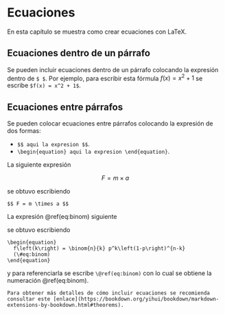 # Ecuaciones {#ecua}

En esta capítulo se muestra como crear ecuaciones con LaTeX.

## Ecuaciones dentro de un párrafo
Se pueden incluir ecuaciones dentro de un párrafo colocando la expresión dentro de `$ $`. Por ejemplo, para escribir esta fórmula $f(x) = x^2 + 1$ se escribe `$f(x) = x^2 + 1$`.

## Ecuaciones entre párrafos
Se pueden colocar ecuaciones entre párrafos colocando la expresión de dos formas:

- `$$ aqui la expresion $$`.
- `\begin{equation} aqui la expresion \end{equation}`. 

La siguiente expresión

$$
F = m \times a
$$

se obtuvo escribiendo

`$$ F = m \times a $$ `

La expresión \@ref(eq:binom) siguiente

\begin{equation} 
  f\left(k\right) = \binom{n}{k} p^k\left(1-p\right)^{n-k}
  (\#eq:binom)
\end{equation} 

se obtuvo escribiendo

```
\begin{equation} 
  f\left(k\right) = \binom{n}{k} p^k\left(1-p\right)^{n-k}
  (\#eq:binom)
\end{equation} 
```
y para referenciarla se escribe `\@ref(eq:binom)` con lo cual se obtiene la numeración \@ref(eq:binom).

```block2
Para obtener más detalles de cómo incluir ecuaciones se recomienda consultar este [enlace](https://bookdown.org/yihui/bookdown/markdown-extensions-by-bookdown.html#theorems).
```

